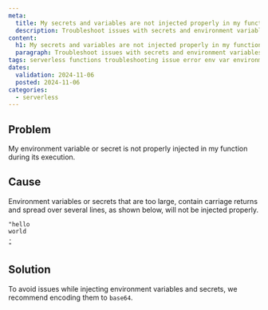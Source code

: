 ```yaml
---
meta:
  title: My secrets and variables are not injected properly in my function
  description: Troubleshoot issues with secrets and environment variables while using Scaleway Serverless Functions.
content:
  h1: My secrets and variables are not injected properly in my function
  paragraph: Troubleshoot issues with secrets and environment variables while using Scaleway Serverless Functions.
tags: serverless functions troubleshooting issue error env var environment variables secrets secret manager
dates:
  validation: 2024-11-06
  posted: 2024-11-06
categories:
  - serverless
---
```


## Problem

My environment variable or secret is not properly injected in my function during its execution.

## Cause

Environment variables or secrets that are too large, contain carriage returns and spread over several lines, as shown below, will not be injected properly.

```
"hello
world
.
"
```

## Solution 

To avoid issues while injecting environment variables and secrets, we recommend encoding them to `base64`.